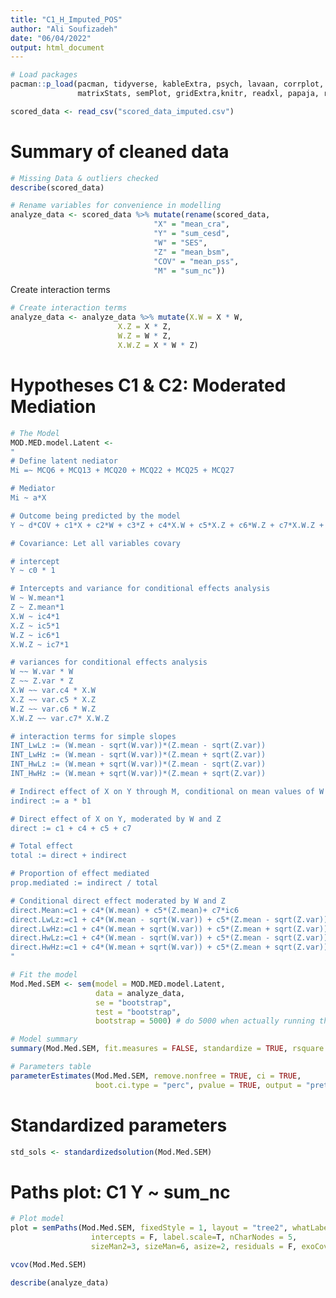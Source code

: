 ```yaml
---
title: "C1_H_Imputed_POS"
author: "Ali Soufizadeh"
date: "06/04/2022"
output: html_document
---
```



```r
# Load packages
pacman::p_load(pacman, tidyverse, kableExtra, psych, lavaan, corrplot, performance, MVN, ICS, dplyr,
               matrixStats, semPlot, gridExtra,knitr, readxl, papaja, report, mice, VIM, rmarkdown, janitor)
```

```r
scored_data <- read_csv("scored_data_imputed.csv")
```

# Summary of cleaned data 
```r
# Missing Data & outliers checked
describe(scored_data)
```


```r
# Rename variables for convenience in modelling
analyze_data <- scored_data %>% mutate(rename(scored_data,
                                "X" = "mean_cra", 
                                "Y" = "sum_cesd",
                                "W" = "SES",
                                "Z" = "mean_bsm",
                                "COV" = "mean_pss",
                                "M" = "sum_nc"))
```

Create interaction terms
```r
# Create interaction terms
analyze_data <- analyze_data %>% mutate(X.W = X * W,
                        X.Z = X * Z,
                        W.Z = W * Z,
                        X.W.Z = X * W * Z)
```


# Hypotheses C1 & C2: Moderated Mediation
```r
# The Model
MOD.MED.model.Latent <-
"
# Define latent nediator
Mi =~ MCQ6 + MCQ13 + MCQ20 + MCQ22 + MCQ25 + MCQ27

# Mediator
Mi ~ a*X

# Outcome being predicted by the model
Y ~ d*COV + c1*X + c2*W + c3*Z + c4*X.W + c5*X.Z + c6*W.Z + c7*X.W.Z + b1*Mi

# Covariance: Let all variables covary

# intercept
Y ~ c0 * 1

# Intercepts and variance for conditional effects analysis
W ~ W.mean*1
Z ~ Z.mean*1
X.W ~ ic4*1
X.Z ~ ic5*1
W.Z ~ ic6*1
X.W.Z ~ ic7*1

# variances for conditional effects analysis
W ~~ W.var * W
Z ~~ Z.var * Z
X.W ~~ var.c4 * X.W
X.Z ~~ var.c5 * X.Z
W.Z ~~ var.c6 * W.Z
X.W.Z ~~ var.c7* X.W.Z

# interaction terms for simple slopes
INT_LwLz := (W.mean - sqrt(W.var))*(Z.mean - sqrt(Z.var))
INT_LwHz := (W.mean - sqrt(W.var))*(Z.mean + sqrt(Z.var))
INT_HwLz := (W.mean + sqrt(W.var))*(Z.mean - sqrt(Z.var))
INT_HwHz := (W.mean + sqrt(W.var))*(Z.mean + sqrt(Z.var))

# Indirect effect of X on Y through M, conditional on mean values of W and Z
indirect := a * b1

# Direct effect of X on Y, moderated by W and Z
direct := c1 + c4 + c5 + c7

# Total effect
total := direct + indirect

# Proportion of effect mediated
prop.mediated := indirect / total

# Conditional direct effect moderated by W and Z
direct.Mean:=c1 + c4*(W.mean) + c5*(Z.mean)+ c7*ic6
direct.LwLz:=c1 + c4*(W.mean - sqrt(W.var)) + c5*(Z.mean - sqrt(Z.var)) + c7*INT_LwLz
direct.LwHz:=c1 + c4*(W.mean + sqrt(W.var)) + c5*(Z.mean + sqrt(Z.var)) + c7*INT_LwHz
direct.HwLz:=c1 + c4*(W.mean - sqrt(W.var)) + c5*(Z.mean - sqrt(Z.var)) + c7*INT_HwLz
direct.HwHz:=c1 + c4*(W.mean + sqrt(W.var)) + c5*(Z.mean + sqrt(Z.var)) + c7*INT_HwHz
"
```


```r
# Fit the model
Mod.Med.SEM <- sem(model = MOD.MED.model.Latent,
                   data = analyze_data,
                   se = "bootstrap",
                   test = "bootstrap",
                   bootstrap = 5000) # do 5000 when actually running the code
```


```r
# Model summary
summary(Mod.Med.SEM, fit.measures = FALSE, standardize = TRUE, rsquare = TRUE)
```

```r
# Parameters table
parameterEstimates(Mod.Med.SEM, remove.nonfree = TRUE, ci = TRUE, 
                   boot.ci.type = "perc", pvalue = TRUE, output = "pretty")
```

# Standardized parameters
```r
std_sols <- standardizedsolution(Mod.Med.SEM)
```

# Paths plot: C1 Y ~ sum_nc
```r
# Plot model
plot = semPaths(Mod.Med.SEM, fixedStyle = 1, layout = "tree2", whatLabels = "est",
                  intercepts = F, label.scale=T, nCharNodes = 5, 
                  sizeMan2=3, sizeMan=6, asize=2, residuals = F, exoCov = F)
```

```r
vcov(Mod.Med.SEM)
```

```r
describe(analyze_data)
```

